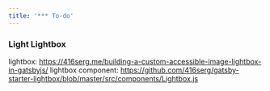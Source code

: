 ```yaml
---
title: '*** To-do'
---
```


### Light Lightbox

lightbox: https://416serg.me/building-a-custom-accessible-image-lightbox-in-gatsbyjs/
lightbox component: https://github.com/416serg/gatsby-starter-lightbox/blob/master/src/components/Lightbox.js